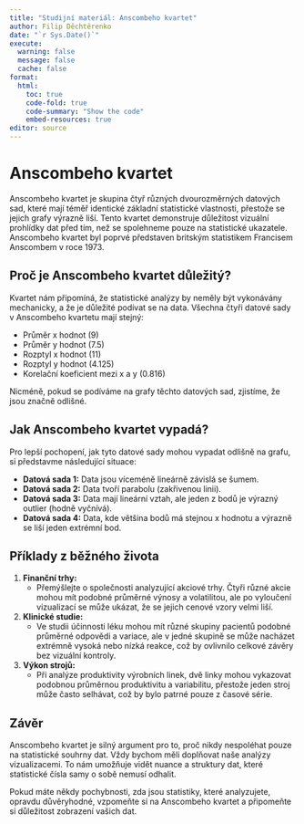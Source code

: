 ```yaml
---
title: "Studijní materiál: Anscombeho kvartet"
author: Filip Děchtěrenko
date: "`r Sys.Date()`"
execute:
  warning: false
  message: false
  cache: false
format:
  html:
    toc: true
    code-fold: true
    code-summary: "Show the code"
    embed-resources: true
editor: source
---
```


# Anscombeho kvartet

Anscombeho kvartet je skupina čtyř různých dvourozměrných datových sad, které mají téměř identické základní statistické vlastnosti, přestože se jejich grafy výrazně liší. Tento kvartet demonstruje důležitost vizuální prohlídky dat před tím, než se spolehneme pouze na statistické ukazatele. Anscombeho kvartet byl poprvé představen britským statistikem Francisem Anscombem v roce 1973.

## Proč je Anscombeho kvartet důležitý?

Kvartet nám připomíná, že statistické analýzy by neměly být vykonávány mechanicky, a že je důležité podívat se na data. Všechna čtyři datové sady v Anscombeho kvartetu mají stejný:

- Průměr x hodnot (9)
- Průměr y hodnot (7.5)
- Rozptyl x hodnot (11)
- Rozptyl y hodnot (4.125)
- Korelační koeficient mezi x a y (0.816)

Nicméně, pokud se podíváme na grafy těchto datových sad, zjistíme, že jsou značně odlišné.

## Jak Anscombeho kvartet vypadá?

Pro lepší pochopení, jak tyto datové sady mohou vypadat odlišně na grafu, si představme následující situace:

- **Datová sada 1:** Data jsou víceméně lineárně závislá se šumem.
- **Datová sada 2:** Data tvoří parabolu (zakřivenou linii).
- **Datová sada 3:** Data mají lineární vztah, ale jeden z bodů je výrazný outlier (hodně vyčnívá).
- **Datová sada 4:** Data, kde většina bodů má stejnou x hodnotu a výrazně se liší jeden extrémní bod.

## Příklady z běžného života

1. **Finanční trhy:**
   - Přemýšlejte o společnosti analyzující akciové trhy. Čtyři různé akcie mohou mít podobné průměrné výnosy a volatilitou, ale po vyloučení vizualizací se může ukázat, že se jejich cenové vzory velmi liší.

2. **Klinické studie:**
   - Ve studii účinnosti léku mohou mít různé skupiny pacientů podobné průměrné odpovědi a variace, ale v jedné skupině se může nacházet extrémně vysoká nebo nízká reakce, což by ovlivnilo celkové závěry bez vizuální kontroly.

3. **Výkon strojů:**
   - Při analýze produktivity výrobních linek, dvě linky mohou vykazovat podobnou průměrnou produktivitu a variabilitu, přestože jeden stroj může často selhávat, což by bylo patrné pouze z časové série.

## Závěr

Anscombeho kvartet je silný argument pro to, proč nikdy nespoléhat pouze na statistické souhrny dat. Vždy bychom měli doplňovat naše analýzy vizualizacemi. To nám umožňuje vidět nuance a struktury dat, které statistické čísla samy o sobě nemusí odhalit.

Pokud máte někdy pochybnosti, zda jsou statistiky, které analyzujete, opravdu důvěryhodné, vzpomeňte si na Anscombeho kvartet a připomeňte si důležitost zobrazení vašich dat.


